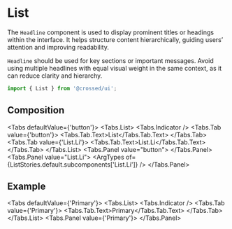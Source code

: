 
<Meta of={ListStories} />

# List
The `Headline` component is used to display prominent titles or headings within the interface.
It helps structure content hierarchically, guiding users’ attention and improving readability.

`Headline` should be used for key sections or important messages. Avoid using multiple headlines with equal visual weight in the same context, as it can reduce clarity and hierarchy.

```jsx
import { List } from '@crossed/ui';
```

<Canvas of={ListStories.Primary} />

## Composition

<Tabs defaultValue={'button'}>
  <Tabs.List>
    <Tabs.Indicator />
    <Tabs.Tab value={'button'}>
      <Tabs.Tab.Text>List</Tabs.Tab.Text>
    </Tabs.Tab>
    <Tabs.Tab value={'List.Li'}>
      <Tabs.Tab.Text>List.Li</Tabs.Tab.Text>
    </Tabs.Tab>
  </Tabs.List>
  <Tabs.Panel value="button">
    <ArgTypes of={ListStories.default.component} />
  </Tabs.Panel>
  <Tabs.Panel value="List.Li">
    <ArgTypes of={ListStories.default.subcomponents['List.Li']} />
  </Tabs.Panel>
</Tabs>

## Example

<Tabs defaultValue={'Primary'}>
  <Tabs.List>
    <Tabs.Indicator />
    <Tabs.Tab value={'Primary'}>
      <Tabs.Tab.Text>Primary</Tabs.Tab.Text>
    </Tabs.Tab>
  </Tabs.List>
  <Tabs.Panel value={'Primary'}>
    <Canvas of={ListStories.Primary} />
  </Tabs.Panel>
</Tabs>

